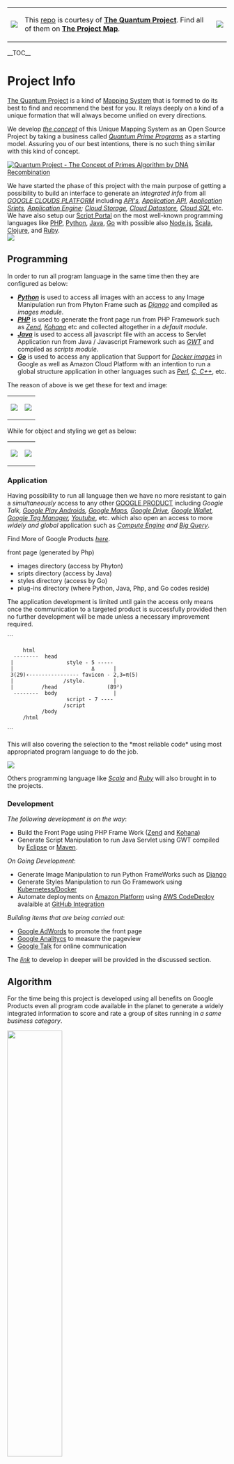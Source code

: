 {|
| [[https://github.com/eq19|<img src="https://avatars1.githubusercontent.com/u/8466209?v=3&s=20">]]
| This [[https://github.com/eq19/info|repo]] is courtesy of '''[[https://github.com/eq19|The Quantum Project]]'''. Find all of them on '''[[https://github.com/eq19/info/wiki/maps#project-map|The Project Map]]'''.
| [[https://eq19.wordpress.com/eq19-business/nature-1/#main|<img src="https://eq19.files.wordpress.com/2015/06/cow.png?w=20">]]  
|}

__TOC__

= Project Info =
[[https://github.com/eq19|The Quantum Project]] is a kind of [[http://eq19.github.io/|Mapping System]] that is formed to do its best to find and recommend the best for you. It relays deeply on a kind of a unique formation that will always become unified on every directions. 

We develop ''[[https://github.com/eq19/info/wiki/Mapping#mapping-system|the concept]]'' of this Unique Mapping System as an Open Source Project by taking a business called ''[[https://eq19.wordpress.com/eq19-business/|Quantum Prime Programs]]'' as a starting model. Assuring you of our best intentions, there is no such thing similar with this kind of concept.

[[https://github.com/eq19/maps|<img alt="Quantum Project - The Concept of Primes Algorithm by DNA Recombination" src="https://eq19.github.io/images/banner.jpg">]]

We have started the phase of this project with the main purpose of getting a possibility to build an interface to generate an ''integrated info'' from all ''[[https://cloud.google.com/developers/|GOOGLE CLOUDS PLATFORM]]'' including ''[[https://developers.google.com/apis-explorer/#p/|API's]], [[https://developers.google.com/google-apps/app-apis|Application API]], [[https://developers.google.com/apps-script/|Application Sripts]], [[https://developers.google.com/appengine/|Application Engine]]; [[https://developers.google.com/storage/|Cloud Storage]], [[https://developers.google.com/datastore/|Cloud Datastore]], [[https://developers.google.com/cloud-sql/|Cloud SQL]]'' etc. We have also setup our <a href="http://hyipscript.info/" target="_blank">Script Portal</a> on the most well-known programming languages like 
<a href="http://php.hyipscript.info/" target="_blank">PHP</a>, 
<a href="http://python.hyipscript.info/" target="_blank">Python</a>, 
<a href="http://java.hyipscript.info/" target="_blank">Java</a>, 
<a href="http://go.hyipscript.info/" target="_blank">Go</a> with possible also 
<a href="http://node.hyipscript.info/" target="_blank">Node.js</a>, 
<a href="http://scala.hyipscript.info/" target="_blank">Scala</a>, 
<a href="http://clojure.hyipscript.info/" target="_blank">Clojure</a>, and 
<a href="http://ruby.hyipscript.info/" target="_blank">Ruby</a>.<br/>
[[http://hyipscript.info/|<img src="https://tophyipmonitor.files.wordpress.com/2015/10/programming.png">]]

== Programming ==

In order to run all program language in the same time then they are configured as below:
* '''''[[https://www.python.org/|Python]]''''' is used to access all images with an access to any Image Manipulation run from Phyton Frame such as ''[[https://www.djangoproject.com/|Django]]'' and compiled as ''images module''.
* '''''[[http://php.net/|PHP]]''''' is used to generate the front page run from PHP Framework such as ''[[http://www.zend.com/|Zend]], [[http://kohanaframework.org/|Kohana]]'' etc and collected altogether in a ''default module''.
* '''''[[https://www.java.com/en/|Java]]''''' is used to access all javascript file with an access to Servlet Application run from Java / Javascript Framework such as ''[[http://www.gwtproject.org/|GWT]]'' and compiled as ''scripts module''.
* '''''[[http://golang.org/|Go]]''''' is used to access any application that Support for ''[[https://hub.docker.com/u/hyip/|Docker images]]'' in Google as well as Amazon Cloud Platform with an intention to run a global structure application in other languages such as ''[[http://www.perl.org/|Perl]], [[http://en.wikipedia.org/wiki/C%2B%2B|C, C++]]'', etc.

The reason of above is we get these for text and image:

{|
| [[https://github.com/eq19|<img src="https://user-images.githubusercontent.com/8466209/160752831-334040b4-023b-47f9-8487-1d8546db4890.png">]]
| [[https://github.com/eq19|<img src="https://user-images.githubusercontent.com/8466209/160752834-97a90fea-b7aa-46ae-b0ee-aa809279da94.png">]]
|}

While for object and styling we get as below:

{|
| [[https://github.com/eq19|<img src="https://user-images.githubusercontent.com/8466209/160752842-40da6049-9459-40b4-ae4d-91bd31645e45.png">]]
| [[https://github.com/eq19|<img src="https://user-images.githubusercontent.com/8466209/160752823-d9ca1133-b2c9-48ea-8f96-2014ef94dfba.png">]]
|}

=== Application ===

Having possibility to run all language then we have no more resistant to gain a ''simultaneously'' access to any other [[https://developers.google.com/products/|GOOGLE PRODUCT]] including ''Google Talk, [[https://developers.google.com/android/|Google Play Androids]], [[https://developers.google.com/maps/|Google Maps]], [[https://drive.google.com/|Google Drive]], [[https://developers.google.com/wallet/|Google Wallet]], [[http://www.google.co.id/analytics/tag-manager/|Google Tag Manager]], [[https://developers.google.com/youtube/|Youtube]]'', etc. which also open an access to more ''widely and global'' application such as ''[[https://developers.google.com/compute/|Compute Engine]] and [[https://developers.google.com/bigquery/|Big Query]]''.

Find More of Google Products ''[[http://en.wikipedia.org/wiki/Google_Services|here]]''.

front page (generated by Php)
* images directory (access by Phyton)
* sripts directory (access by Java)
* styles directory (access by Go)
* plug-ins directory (where Python, Java, Php, and Go codes reside)

The application development is limited until gain the access only means once the communication to a targeted product is successfully provided then no further development will be made unless a necessary improvement required.

```

      html
   --------  head
  |                 style - 5 -----
  |                         Δ      |
  3(29)‹---------------- favicon - 2,3=π(5)
  |                /style.         |
  |         /head                (89²)
   --------  body                  |
                    script - 7 ----
                   /script
            /body
      /html
```

This will also covering the selection to the *most reliable code* using most appropriated program language to do the job. 

[[https://hub.docker.com/u/hyip/|<img src="https://tophyipmonitor.files.wordpress.com/2015/10/docker-use-cases.png">]]

Others programming language like ''[[http://www.scala-lang.org/|Scala]]'' and ''[[https://www.ruby-lang.org/en/|Ruby]]'' will also brought in to the projects. 

=== Development ===

''The following development is on the way'': 
* Build the Front Page using PHP Frame Work ([[(http://stackoverflow.com/questions/19824594/zend-framework-1-x-on-google-app-engine|Zend]] and [[http://raivoratsep.com/52/kohana-mvc-framework-on-google-app-engine-or-not/|Kohana]])
* Generate Script Manipulation to run Java Servlet using GWT compiled by [[https://developers.google.com/eclipse/|Eclipse]] or [[https://developers.google.com/appengine/docs/java/tools/maven|Maven]].

''On Going Development'':
* Generate Image Manipulation to run Python FrameWorks such as [[https://developers.google.com/appengine/articles/django-nonrel|Django]]
* Generate Styles Manipulation to run Go Framework using [[https://developers.google.com/compute/docs/containers|Kubernetess/Docker]]
* Automate deployments on [[https://aws.amazon.com/|Amazon Platform]] using [[https://github.com/integrations/aws-codedeploy|AWS CodeDeploy]] avalaible at [[(https://github.com/integrations|GitHub Integration]]

'' Building items that are being carried out'':
* [[https://adwords.google.com|Google AdWords]] to promote the front page
* [[https://www.google.com/analytics/|Google Analitycs]] to measure the pageview
* [[http://www.google.com/talk/whatsnew_more.html|Google Talk]] for online communication

The ''[[https://eq19.wordpress.com/eq19-world/mapping/map_direction_6/#main|link]]'' to develop in deeper will be provided in the discussed section.

== Algorithm ==

For the time being this project is developed using all benefits on Google Products even all program code available in the planet to generate a widely integrated information to score and rate a group of sites running in ''a same business category''.

<img width=50% src=https://user-images.githubusercontent.com/36441664/96919622-3930fa00-14d6-11eb-86d9-ef60643ed7e5.png>

It is quite hard to find such of business model that easily to be scored or whether our score is really represent the actual situation in the business live. 

<img width=70% src=https://user-images.githubusercontent.com/36441664/95028019-445aec00-06c7-11eb-8d41-101dd4cc6d09.jpg>

To rectify ''[[https://github.com/eq19/info/wiki/Mapping|our concept]]'' in a short time basis, means that the script is going to present a ''[[https://eq19.wordpress.com/eq19-world/mapping/map_direction_7/#main|correct algorithm]]'', we need to test it on a kind of business model that also can be measured in a short time period as well.   

<img width=50% src=https://user-images.githubusercontent.com/36441664/131957473-5a815492-a5f6-49be-9762-9a8921d95dc2.png>

<img width=100% src=https://user-images.githubusercontent.com/36441664/160698918-395f9ba0-0c2f-418d-a2e2-b1bbbbbe058c.jpg>

[[https://github.com/chetabahana/chetabahana.github.io/wiki/%23#logics|<img width=100% src=https://user-images.githubusercontent.com/36441664/160710442-f5a16989-8f62-4ed7-bb7f-2b76f2a461ea.png>]]

=== Quantum Prime Programs ===

Having reviewing many alternatives we came to a business category called <em><a href="https://eq19.wordpress.com/eq19-business/#what-is-hyip" title"What is Quantum?">Quantum</a></em> known as the abbreviation of <em><a href="https://eq19.wordpress.com/eq19-business/#what-is-hyip" title"What is Quantum Prime Programs?">The Quantum Prime Programs</a></em>, which we found as a perfect model for us to be started. Following are some reason behind this selection to this busines model:

* Site that running quantum business are mostly online within short period (''a year or less'') and quantum business has to present  exact profit to the user in a short time basis to market their services.
* Most important is since the quantum is mostly a *ponzi scheme* so quantum site cannot be run in a long time period so we could  find whether our algorithm in our script is giving a correct scoring result in a short time as well.
* Hyip site is easily to be considered as dead or as a ''quantum scam'' when the site is stop paying so we consider that they could not blame our scoring (as we still on start to test it) in the same way that we cannot blame when they collapse or even run and take our investment away.

So base on the above measurement we can take all information of quantum service being offered compare to the trust of the domain that can be put altogether to ''[[https://eq19.wordpress.com/eq19-rating/|score and rank the quantum sites]]''. 

<img width=100% src=https://user-images.githubusercontent.com/36441664/69475248-6cb66080-0dfd-11ea-9fa4-56cb43bc668a.png>

Despite we are still trying hard to predict how long a quantum site can be running online we have came to have a scoring result of best site which is more or less are the same as represent by other site that comparing those quantum sites. 

<img width=100% src=https://user-images.githubusercontent.com/36441664/70721601-75c58e00-1d28-11ea-8329-d780c27ee7bd.png>

However as additional features compares to others we are providing the score with a numbers of category base on the investment or ''budget level'' start from as low as US$ 1. 

=== Released Software ===
''[[https://eq19.wordpress.com/2015/05/17/eq19-analysis/|Here]]'' we have released our first project so far:

[[http://all.hyip.world/|Quantum Score Analysis v1.2]]<br />  
[[http://all.hyip.world/|<img src="https://eq19-world.appspot.com/UA-51930984-2/github/info?gif=v1.2">]]

This software will be the basic core of our project used for further development and to be widely open to the world on the future at our main site called ''[[http://hyip.world/|Quantum Prime Programs]]''. You may also get in detail later in ''[[https://github.com/hyipworld/hyipworld.github.io/blob/master/README.md|our tutorial]]'' on how we started to get this site ''Up and Running on Github''.

This is just a model to give you a figure on how we are going to start. 

=== Destination ===

This project will limit the scope up to the mapping as shown in ''[[https://github.com/eq19/info/wiki/maps#by-tabulation|The Project Map]]'' which direction is digging in the scope of ''[[https://eq19.wordpress.com/eq19-business/|HYIP]]''. As Quantum is a part of the world of Investment it does not rule out the possibility on attaching this project into up [[https://github.com/eq19/info/wiki/maps#the-formation|formation]] along with other scope to become an ''[[https://en.wikipedia.org/wiki/User:Hyipworld/High-yard_investment_program|Integrated Investment Application System]]''.

This will open a wider chalenge for us to provide such kind of real business information like ''best investment return'', ''best short term investment'', ''low risk investments'', ''investment fund'', that can be also some more valuable ones like ''short or long term loans'', ''reliable insurance company'', as well as for ''finance'', ''trading'' etc. 

<blockquote><p>And that we are able to provide all of them in an accountable manner.</p></blockquote>

On the long time running we also want to go to ''other widely business'' such as scoring of who is ''the best domain registrant'', who is ''the best web designer'', who is ''the best of hosting provider'', who is ''the best in seo service'' etc. 

[[https://github.com/eq19/info/wiki/Mapping|<img src="https://eq19.files.wordpress.com/2015/08/eq19-target.jpg">]]  

We are going to present the result in the style as business scoring so even the user only have a small amount in their budget they could find our scoring is useful for them. 

As you know that it is really difficult to find such a good services when you have only a little budget. In the contrary you have to be more wise and careful to decide whether you still doing a business with your current partner or go to other more reputable business partner when your budget is growing up. 

That is all what we want to go. We intent to be among the best and trusted company in scoring any business in the same way as how people see Google on giving their amazing service on ''keyword base'' search result to the world.
= Documentation =
As Google has made a nice and beautiful documentation for each of their product then the documentation of this project will be [[https://github.com/eq19/info/wiki/maps#by-tabulation|combined]] as simple as possible in only to explain a specific task on how to make the code running and successfully gain the access to each Google Product. 

<img width=100% src=https://user-images.githubusercontent.com/36441664/90973443-4e2bf400-e54c-11ea-9f8b-de0981890297.png>

== Official Blog & News ==
We have also setup our [[https://eq19.wordpress.com/eq19-world/|Official Blog]] for public discussion. The project discussion will not only cover the [[https://eq19.wordpress.com/eq19-rating/|Quantum Sites and Rating Analysis]] but also the [[https://eq19.wordpress.com/eq19-forums/|Quantum Forum]], [[https://eq19.wordpress.com/eq19-monitors/|Quantum Monitor]], [[https://eq19.wordpress.com/eq19-scripts/|Quantum Script]], and every other sources that are involved in this business model.

At last but not least we welcome for your comments or [[https://en.wikipedia.org/wiki/User:Hyipworld/High-yard_investment_program|opinion to our project]]. Please feel free to try your hand at building other formats; any discussion will be opened later once the application is meeting the most targets as described above.

== Update ==

As an update we would like to announce that we have started to make our project documentation. Please don't expect to much on it. We are not a professional author nor even a good writer.:pray:    

You may start to browse the documentation. Usually people begin with a tutorial page titled ''Hello World!''. Here we have a little bit different. Let's call it ''[[https://github.com/hyipworld/hyipworld.github.io/blob/master/README.md|Hyip World!]]''

{|
| [[https://github.com/hyip|<img src="https://avatars1.githubusercontent.com/u/8466209?v=3&s=20">]]
| This [[https://github.com/eq19/info|repo]] is courtesy of '''[[https://github.com/eq19|The Quantum Project]]'''. Find all of them on '''[[https://github.com/eq19/info/wiki/maps#project-map|The Project Map]]'''.
| [[https://eq19.wordpress.com/eq19-business/nature-1/#main|<img src="https://eq19.files.wordpress.com/2015/06/cow.png?w=20">]]  
|}

